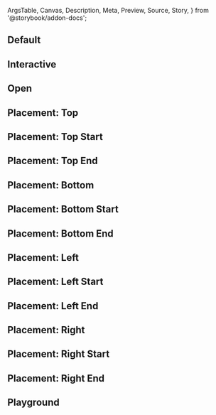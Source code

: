 <!-- @prettier -->

  ArgsTable,
  Canvas,
  Description,
  Meta,
  Preview,
  Source,
  Story,
} from '@storybook/addon-docs';


<Meta
  title="Material UI/Tooltip"
  component={Tooltip}
  argTypes={argTypes}
  parameters={{}}
  render={Template}
/>

<Description of={Tooltip} />

## Default

<Canvas>
  <Story name="Default" args={{}}/>
</Canvas>

## Interactive

<Canvas>
  <Story
    name="Interactive"
    args={{
      interactive: true,
      title: 'You can highlight this text.',
    }}
  />
</Canvas>

## Open

<Canvas>
  <Story
    name="Open"
    args={{
      open: true,
    }}
  />
</Canvas>

## Placement: Top

<Canvas>
  <Story
    name="Placement: Top"
    args={{
      placement: 'top',
    }}
  />
</Canvas>

## Placement: Top Start

<Canvas>
  <Story
    name="Placement: Top Start"
    args={{
      placement: 'top-start',
    }}
  />
</Canvas>

## Placement: Top End

<Canvas>
  <Story
    name="Placement: Top End"
    args={{
      placement: 'top-end',
    }}
  />
</Canvas>

## Placement: Bottom

<Canvas>
  <Story
    name="Placement: Bottom"
    args={{
      placement: 'bottom',
    }}
  />
</Canvas>

## Placement: Bottom Start

<Canvas>
  <Story
    name="Placement: Bottom Start"
    args={{
      placement: 'bottom-start',
    }}
  />
</Canvas>

## Placement: Bottom End

<Canvas>
  <Story
    name="Placement: Bottom End"
    args={{
      placement: 'bottom-end',
    }}
  />
</Canvas>

## Placement: Left

<Canvas>
  <Story
    name="Placement: Left"
    args={{
      placement: 'left',
    }}
  />
</Canvas>

## Placement: Left Start

<Canvas>
  <Story
    name="Placement: Left Start"
    args={{
      placement: 'left-start',
    }}
  />
</Canvas>

## Placement: Left End

<Canvas>
  <Story
    name="Placement: Left End"
    args={{
      placement: 'left-end',
    }}
  />
</Canvas>

## Placement: Right

<Canvas>
  <Story
    name="Placement: Right"
    args={{
      placement: 'right',
    }}
  />
</Canvas>

## Placement: Right Start

<Canvas>
  <Story
    name="Placement: Right Start"
    args={{
      placement: 'right-start',
    }}
  />
</Canvas>

## Placement: Right End

<Canvas>
  <Story
    name="Placement: Right End"
    args={{
      placement: 'right-end',
    }}
  />
</Canvas>

## Playground

<Canvas isColumn>
  <Source language="jsx" story="Playground" />
  <Story
    name="Playground"
    args={{
      arrow: true,
      title: 'tooltip text goes here',
      placement: 'right',
    }}
  />
  <ArgsTable story="Playground" />
</Canvas>
